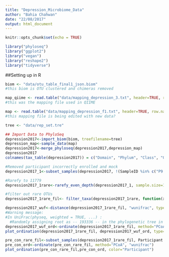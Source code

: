 ```yaml
---
title: "Depression_Microbiome_Data"
author: "Bahia Chahwan"
date: "22/08/2017"
output: html_document
---
```


```r
knitr::opts_chunk$set(echo = TRUE)
```

```r
library("phyloseq")
library("ggplot2")
library("vegan")
library("reshape2")
library("tidyverse")
```

##Setting up in R
```r

biom <- "data/otu_table_final1_json.biom"
#this biom is OTU clustered and chimeras removed 

map_qiime <- read.table("data/mapping_depression_3.txt", header=TRUE, row.names=1)
#this was the mapping file used in QIIME 

map <- read.table("data/mapping_depression_f1.txt", header=TRUE, row.names=1)
#this mapping file is being edited with new data? 

tree <- "data/rep_set.tre"

## Import Data to PhyloSeq
depression2017<-import_biom(biom, treefilename=tree)
depression_map<-sample_data(map)
depression2017<-merge_phyloseq(depression2017,depression_map)
depression2017
colnames(tax_table(depression2017)) = c("Domain", "Phylum", "Class", "Order", "Family", "Genus", "Species")

```

```r
#Removed participant incorrectly enrolled and mock 
depression2017_1<-subset_samples(depression2017, !(SampleID %in% c("P9.pre","P7.pre","P7.post", "mock")))

#Rarefy to 11779
depression2017_1rare<-rarefy_even_depth(depression2017_1, sample.size=11779, rngseed=711, replace=FALSE, trimOTUs=TRUE)

#filter out rare OTUs
depression2017_1rare_fil<- filter_taxa(depression2017_1rare, function(x) sum(x)>=10 & sum(x>0)>0.1*length(x), TRUE)
```




```r
depression2017_wuf<-distance(depression2017_1rare_fil, "wunifrac", type="samples")
#Warning message:
#In UniFrac(physeq, weighted = TRUE, ...) :
  #Randomly assigning root as -- 193336 -- in the phylogenetic tree in the data you provided.
depression2017_wuf_ord<-ordinate(depression2017_1rare_fil, method="PCoA", distance=depression2017_wuf)
plot_ordination(depression2017_1rare_fil, depression2017_wuf_ord, type="samples",color="Participant")

pre_con_rare_fil<-subset_samples(depression2017_1rare_fil, Participant %in% c("pre","Con"))
pre_con_ord<-ordinate(pre_con_rare_fil, method="PCoA", "wunifrac")
plot_ordination(pre_con_rare_fil,pre_con_ord, color="Participant")
```





